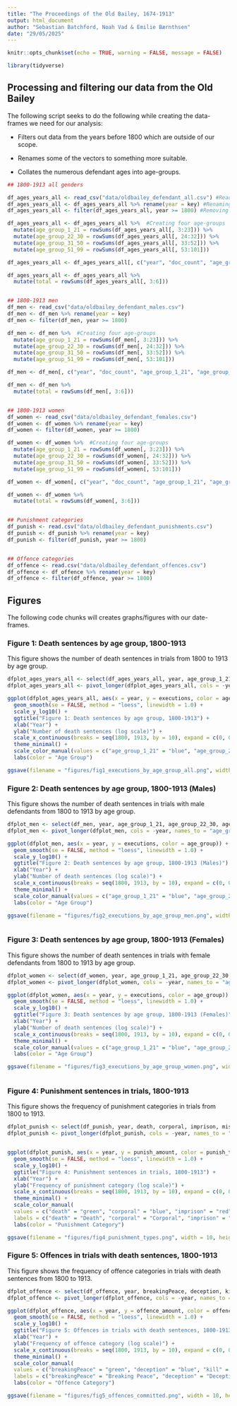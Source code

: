 ---
title: "The Proceedings of the Old Bailey, 1674-1913"
output: html_document
author: "Sebastian Batchford, Noah Vad & Emilie Bærnthsen"
date: "29/05/2025"
---
```{r packages, include=FALSE}
knitr::opts_chunk$set(echo = TRUE, warning = FALSE, message = FALSE)

library(tidyverse)


```


##  Processing and filtering our data from the Old Bailey
The following script seeks to do the following while creating the data-frames we need for our analysis:

- Filters out data from the years before 1800 which are outside of our scope.

- Renames some of the vectors to something more suitable.

- Collates the numerous defendant ages into age-groups.

```{r csv_script, echo=TRUE}

## 1800-1913 all genders

df_ages_years_all <- read_csv("data/oldbailey_defendant_all.csv") #Reading the data-sheet
df_ages_years_all <- df_ages_years_all %>% rename(year = key) #Renaming "key" value to year.
df_ages_years_all <- filter(df_ages_years_all, year >= 1800) #Removing years before 1800

df_ages_years_all <- df_ages_years_all %>%  #Creating four age-groups
  mutate(age_group_1_21 = rowSums(df_ages_years_all[, 3:23])) %>% 
  mutate(age_group_22_30 = rowSums(df_ages_years_all[, 24:32])) %>% 
  mutate(age_group_31_50 = rowSums(df_ages_years_all[, 33:52])) %>% 
  mutate(age_group_51_99 = rowSums(df_ages_years_all[, 53:101]))

df_ages_years_all <- df_ages_years_all[, c("year", "doc_count", "age_group_1_21", "age_group_22_30", "age_group_31_50", "age_group_51_99")]

df_ages_years_all <- df_ages_years_all %>%
  mutate(total = rowSums(df_ages_years_all[, 3:6])) 


## 1800-1913 men
df_men <- read_csv("data/oldbailey_defendant_males.csv")
df_men <- df_men %>% rename(year = key)
df_men <- filter(df_men, year >= 1800)

df_men <- df_men %>%  #Creating four age-groups
  mutate(age_group_1_21 = rowSums(df_men[, 3:23])) %>% 
  mutate(age_group_22_30 = rowSums(df_men[, 24:32])) %>% 
  mutate(age_group_31_50 = rowSums(df_men[, 33:52])) %>% 
  mutate(age_group_51_99 = rowSums(df_men[, 53:101]))

df_men <- df_men[, c("year", "doc_count", "age_group_1_21", "age_group_22_30", "age_group_31_50", "age_group_51_99")]

df_men <- df_men %>%
  mutate(total = rowSums(df_men[, 3:6])) 


## 1800-1913 women
df_women <- read_csv("data/oldbailey_defendant_females.csv")
df_women <- df_women %>% rename(year = key)
df_women <- filter(df_women, year >= 1800)

df_women <- df_women %>%  #Creating four age-groups
  mutate(age_group_1_21 = rowSums(df_women[, 3:23])) %>% 
  mutate(age_group_22_30 = rowSums(df_women[, 24:32])) %>% 
  mutate(age_group_31_50 = rowSums(df_women[, 33:52])) %>% 
  mutate(age_group_51_99 = rowSums(df_women[, 53:101]))

df_women <- df_women[, c("year", "doc_count", "age_group_1_21", "age_group_22_30", "age_group_31_50", "age_group_51_99")]

df_women <- df_women %>%
  mutate(total = rowSums(df_women[, 3:6])) 


## Punishment categories
df_punish <- read.csv("data/oldbailey_defendant_punishments.csv")
df_punish <- df_punish %>% rename(year = key)
df_punish <- filter(df_punish, year >= 1800)


## Offence categories
df_offence <- read.csv("data/oldbailey_defendant_offences.csv")
df_offence <- df_offence %>% rename(year = key)
df_offence <- filter(df_offence, year >= 1800)


```



## Figures
The following code chunks will creates graphs/figures with our date-frames.


### Figure 1: Death sentences by age group, 1800-1913
This figure shows the number of death sentences in trials from 1800 to 1913 by age group.

```{r figure_age_years_all}


dfplot_ages_years_all <- select(df_ages_years_all, year, age_group_1_21, age_group_22_30, age_group_31_50, age_group_51_99, total)
dfplot_ages_years_all <- pivot_longer(dfplot_ages_years_all, cols = -year, names_to = "age_group", values_to = "executions")

ggplot(dfplot_ages_years_all, aes(x = year, y = executions, color = age_group)) +
  geom_smooth(se = FALSE, method = "loess", linewidth = 1.0) +
  scale_y_log10() +
  ggtitle("Figure 1: Death sentences by age group, 1800-1913") +
  xlab("Year") +
  ylab("Number of death sentences (log scale)") +
  scale_x_continuous(breaks = seq(1800, 1913, by = 10), expand = c(0, 0)) +
  theme_minimal() +
  scale_color_manual(values = c("age_group_1_21" = "blue", "age_group_22_30" = "green", "age_group_31_50" = "red", "age_group_51_99" = "yellow", "total" = "black"), labels = c("1-21 years", "22-30 years", "31-50 years", "51-99 years", "Total")) +
  labs(color = "Age Group")

ggsave(filename = "figures/fig1_executions_by_age_group_all.png", width = 10, height = 6)


```



### Figure 2: Death sentences by age group, 1800-1913 (Males)
This figure shows the number of death sentences in trials with male defendants from 1800 to 1913 by age group.

```{r figure_men}


dfplot_men <- select(df_men, year, age_group_1_21, age_group_22_30, age_group_31_50, age_group_51_99, total)
dfplot_men <- pivot_longer(dfplot_men, cols = -year, names_to = "age_group", values_to = "executions")

ggplot(dfplot_men, aes(x = year, y = executions, color = age_group)) +
  geom_smooth(se = FALSE, method = "loess", linewidth = 1.0) +
  scale_y_log10() +
  ggtitle("Figure 2: Death sentences by age group, 1800-1913 (Males)") +
  xlab("Year") +
  ylab("Number of death sentences (log scale)") +
  scale_x_continuous(breaks = seq(1800, 1913, by = 10), expand = c(0, 0)) +
  theme_minimal() +
  scale_color_manual(values = c("age_group_1_21" = "blue", "age_group_22_30" = "green", "age_group_31_50" = "red", "age_group_51_99" = "yellow", "total" = "black"), labels = c("1-21 years", "22-30 years", "31-50 years", "51-99 years", "Total")) +
  labs(color = "Age Group")

ggsave(filename = "figures/fig2_executions_by_age_group_men.png", width = 10, height = 6)



```



### Figure 3: Death sentences by age group, 1800-1913 (Females)
This figure shows the number of death sentences in trials with female defendants from 1800 to 1913 by age group.

```{r figure_women}


dfplot_women <- select(df_women, year, age_group_1_21, age_group_22_30, age_group_31_50, age_group_51_99, total)
dfplot_women <- pivot_longer(dfplot_women, cols = -year, names_to = "age_group", values_to = "executions")

ggplot(dfplot_women, aes(x = year, y = executions, color = age_group)) +
  geom_smooth(se = FALSE, method = "loess", linewidth = 1.0) +
  scale_y_log10() +
  ggtitle("Figure 3: Death sentences by age group, 1800-1913 (Females)") +
  xlab("Year") +
  ylab("Number of death sentences (log scale)") +
  scale_x_continuous(breaks = seq(1800, 1913, by = 10), expand = c(0, 0)) +
  theme_minimal() +
  scale_color_manual(values = c("age_group_1_21" = "blue", "age_group_22_30" = "green", "age_group_31_50" = "red", "age_group_51_99" = "yellow", "total" = "black"), labels = c("1-21 years", "22-30 years", "31-50 years", "51-99 years", "Total")) +
  labs(color = "Age Group")

ggsave(filename = "figures/fig3_executions_by_age_group_women.png", width = 10, height = 6)



```



### Figure 4: Punishment sentences in trials, 1800-1913
This figure shows the frequency of punishment categories in trials from 1800 to 1913.

```{r figure_punish}

dfplot_punish <- select(df_punish, year, death, corporal, imprison, miscPunish, noPunish, transport)
dfplot_punish <- pivot_longer(dfplot_punish, cols = -year, names_to = "punish_type", values_to = "punish_amount")


ggplot(dfplot_punish, aes(x = year, y = punish_amount, color = punish_type)) +
  geom_smooth(se = FALSE, method = "loess", linewidth = 1.0) +
  scale_y_log10() +
  ggtitle("Figure 4: Punishment sentences in trials, 1800-1913") +
  xlab("Year") +
  ylab("Frequency of punishment category (log scale)") +
  scale_x_continuous(breaks = seq(1800, 1913, by = 10), expand = c(0, 0)) +
  theme_minimal() +
  scale_color_manual(
  values = c("death" = "green", "corporal" = "blue", "imprison" = "red", "miscPunish" = "purple", "noPunish" = "orange", "transport" = "yellow"),
  labels = c("death" = "Death", "corporal" = "Corporal", "imprison" = "Imprisonment", "miscPunish" = "Misc. Punishment", "noPunish" = "No Punishment", "transport" = "Transportation")) +
  labs(color = "Punishment Category")

ggsave(filename = "figures/fig4_punishment_types.png", width = 10, height = 6)


```



### Figure 5: Offences in trials with death sentences, 1800-1913
This figure shows the frequency of offence categories in trials with death sentences from 1800 to 1913.

```{r figure_offence}


dfplot_offence <- select(df_offence, year, breakingPeace, deception, kill, miscellaneous, royalOffences, theft, violentTheft, sexual, damage,)
dfplot_offence <- pivot_longer(dfplot_offence, cols = -year, names_to = "offence_category", values_to = "offence_amount")

ggplot(dfplot_offence, aes(x = year, y = offence_amount, color = offence_category)) +
  geom_smooth(se = FALSE, method = "loess", linewidth = 1.0) +
  scale_y_log10() +
  ggtitle("Figure 5: Offences in trials with death sentences, 1800-1913") +
  xlab("Year") +
  ylab("Frequency of offence category (log scale)") +
  scale_x_continuous(breaks = seq(1800, 1913, by = 10), expand = c(0, 0)) +
  theme_minimal() +
  scale_color_manual(
  values = c("breakingPeace" = "green", "deception" = "blue", "kill" = "red", "miscellaneous" = "purple", "royalOffences" = "orange", "theft" = "yellow", "violentTheft" = "hotpink", "sexual" = "cyan", "damage" = "black"),
  labels = c("breakingPeace" = "Breaking Peace", "deception" = "Deception", "kill" = "Killing", "miscellaneous" = "Miscellaneous Offences", "royalOffences" = "Royal Offences", "theft" = "Theft", "violentTheft" = "Violent Theft", "sexual" = "Sexual Offences", "damage" = "Damage to Property")) +
  labs(color = "Offence Category")

ggsave(filename = "figures/fig5_offences_committed.png", width = 10, height = 6)



```



